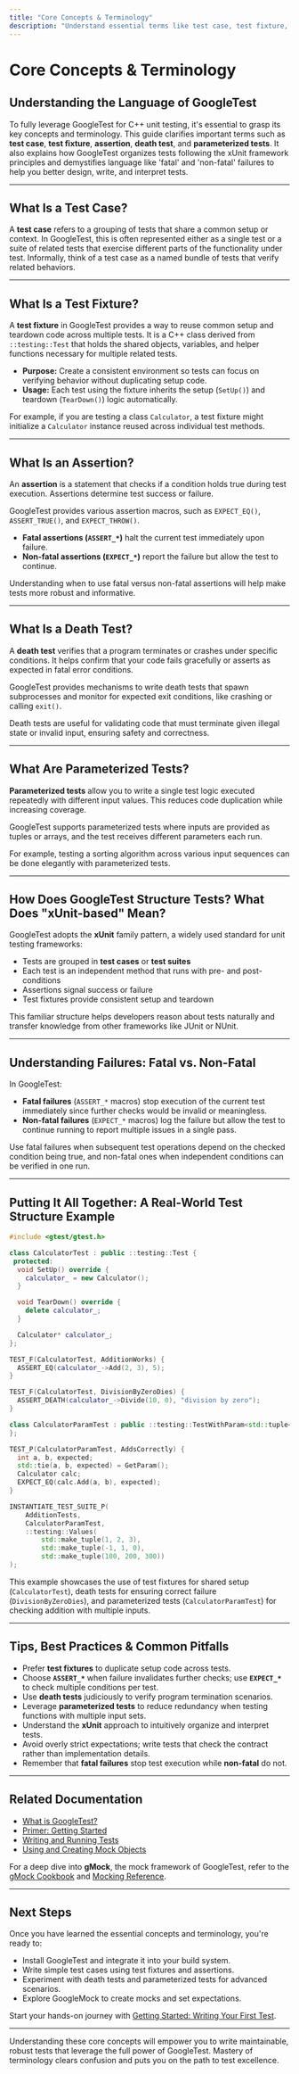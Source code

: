 ```yaml
---
title: "Core Concepts & Terminology"
description: "Understand essential terms like test case, test fixture, assertion, death test, and parameterized tests. Clarify how GoogleTest structures tests, what makes it 'xUnit-based,' and the meaning of key language such as 'fatal' and 'non-fatal' failures."
---
```


# Core Concepts & Terminology

## Understanding the Language of GoogleTest

To fully leverage GoogleTest for C++ unit testing, it's essential to grasp its key concepts and terminology. This guide clarifies important terms such as **test case**, **test fixture**, **assertion**, **death test**, and **parameterized tests**. It also explains how GoogleTest organizes tests following the xUnit framework principles and demystifies language like 'fatal' and 'non-fatal' failures to help you better design, write, and interpret tests.

---

## What Is a Test Case?

A **test case** refers to a grouping of tests that share a common setup or context. In GoogleTest, this is often represented either as a single test or a suite of related tests that exercise different parts of the functionality under test. Informally, think of a test case as a named bundle of tests that verify related behaviors.

---

## What Is a Test Fixture?

A **test fixture** in GoogleTest provides a way to reuse common setup and teardown code across multiple tests. It is a C++ class derived from `::testing::Test` that holds the shared objects, variables, and helper functions necessary for multiple related tests.

- **Purpose:** Create a consistent environment so tests can focus on verifying behavior without duplicating setup code.
- **Usage:** Each test using the fixture inherits the setup (`SetUp()`) and teardown (`TearDown()`) logic automatically.

For example, if you are testing a class `Calculator`, a test fixture might initialize a `Calculator` instance reused across individual test methods.

---

## What Is an Assertion?

An **assertion** is a statement that checks if a condition holds true during test execution. Assertions determine test success or failure. 

GoogleTest provides various assertion macros, such as `EXPECT_EQ()`, `ASSERT_TRUE()`, and `EXPECT_THROW()`. 

- **Fatal assertions (`ASSERT_*`)** halt the current test immediately upon failure.
- **Non-fatal assertions (`EXPECT_*`)** report the failure but allow the test to continue.

Understanding when to use fatal versus non-fatal assertions will help make tests more robust and informative.

---

## What Is a Death Test?

A **death test** verifies that a program terminates or crashes under specific conditions. It helps confirm that your code fails gracefully or asserts as expected in fatal error conditions.

GoogleTest provides mechanisms to write death tests that spawn subprocesses and monitor for expected exit conditions, like crashing or calling `exit()`.

Death tests are useful for validating code that must terminate given illegal state or invalid input, ensuring safety and correctness.

---

## What Are Parameterized Tests?

**Parameterized tests** allow you to write a single test logic executed repeatedly with different input values. This reduces code duplication while increasing coverage.

GoogleTest supports parameterized tests where inputs are provided as tuples or arrays, and the test receives different parameters each run.

For example, testing a sorting algorithm across various input sequences can be done elegantly with parameterized tests.

---

## How Does GoogleTest Structure Tests? What Does "xUnit-based" Mean?

GoogleTest adopts the **xUnit** family pattern, a widely used standard for unit testing frameworks:

- Tests are grouped in **test cases** or **test suites**
- Each test is an independent method that runs with pre- and post-conditions
- Assertions signal success or failure
- Test fixtures provide consistent setup and teardown

This familiar structure helps developers reason about tests naturally and transfer knowledge from other frameworks like JUnit or NUnit.

---

## Understanding Failures: Fatal vs. Non-Fatal

In GoogleTest:

- **Fatal failures** (`ASSERT_*` macros) stop execution of the current test immediately since further checks would be invalid or meaningless.
- **Non-fatal failures** (`EXPECT_*` macros) log the failure but allow the test to continue running to report multiple issues in a single pass.

Use fatal failures when subsequent test operations depend on the checked condition being true, and non-fatal ones when independent conditions can be verified in one run.

---

## Putting It All Together: A Real-World Test Structure Example

```cpp
#include <gtest/gtest.h>

class CalculatorTest : public ::testing::Test {
 protected:
  void SetUp() override {
    calculator_ = new Calculator();
  }

  void TearDown() override {
    delete calculator_;
  }

  Calculator* calculator_;
};

TEST_F(CalculatorTest, AdditionWorks) {
  ASSERT_EQ(calculator_->Add(2, 3), 5);
}

TEST_F(CalculatorTest, DivisionByZeroDies) {
  ASSERT_DEATH(calculator_->Divide(10, 0), "division by zero");
}

class CalculatorParamTest : public ::testing::TestWithParam<std::tuple<int, int, int>> {
};

TEST_P(CalculatorParamTest, AddsCorrectly) {
  int a, b, expected;
  std::tie(a, b, expected) = GetParam();
  Calculator calc;
  EXPECT_EQ(calc.Add(a, b), expected);
}

INSTANTIATE_TEST_SUITE_P(
    AdditionTests,
    CalculatorParamTest,
    ::testing::Values(
        std::make_tuple(1, 2, 3),
        std::make_tuple(-1, 1, 0),
        std::make_tuple(100, 200, 300))
);
```

This example showcases the use of test fixtures for shared setup (`CalculatorTest`), death tests for ensuring correct failure (`DivisionByZeroDies`), and parameterized tests (`CalculatorParamTest`) for checking addition with multiple inputs.

---

## Tips, Best Practices & Common Pitfalls

- Prefer **test fixtures** to duplicate setup code across tests.
- Choose **`ASSERT_*`** when failure invalidates further checks; use **`EXPECT_*`** to check multiple conditions per test.
- Use **death tests** judiciously to verify program termination scenarios.
- Leverage **parameterized tests** to reduce redundancy when testing functions with multiple input sets.
- Understand the **xUnit** approach to intuitively organize and interpret tests.
- Avoid overly strict expectations; write tests that check the contract rather than implementation details.
- Remember that **fatal failures** stop test execution while **non-fatal** do not.

---

## Related Documentation

- [What is GoogleTest?](https://google.github.io/googletest/overview/product-intro-core-concepts/what-is-googletest)
- [Primer: Getting Started](https://google.github.io/googletest/primer.html)
- [Writing and Running Tests](https://google.github.io/googletest/api/reference/core-testing-apis/writing-tests)
- [Using and Creating Mock Objects](https://google.github.io/googletest/guides/mocking.html)

For a deep dive into **gMock**, the mock framework of GoogleTest, refer to the [gMock Cookbook](https://google.github.io/googletest/gmock_cook_book.html) and [Mocking Reference](https://google.github.io/googletest/api/reference/mocking-framework/mocking.html).

---

## Next Steps

Once you have learned the essential concepts and terminology, you're ready to:

- Install GoogleTest and integrate it into your build system.
- Write simple test cases using test fixtures and assertions.
- Experiment with death tests and parameterized tests for advanced scenarios.
- Explore GoogleMock to create mocks and set expectations.

Start your hands-on journey with [Getting Started: Writing Your First Test](https://google.github.io/googletest/guides/core-workflows/getting-started).

---

<Info>
Understanding these core concepts will empower you to write maintainable, robust tests that leverage the full power of GoogleTest. Mastery of terminology clears confusion and puts you on the path to test excellence.
</Info>
